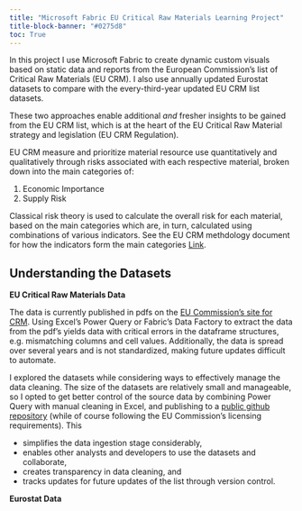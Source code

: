 ```yaml
---
title: "Microsoft Fabric EU Critical Raw Materials Learning Project"
title-block-banner: "#0275d8"
toc: True
---
```


In this project I use Microsoft Fabric to create dynamic custom visuals based on static data and reports from the European Commission's list of Critical Raw Materials (EU CRM). I also use annually updated Eurostat datasets to compare with the every-third-year updated EU CRM list datasets. 

These two approaches enable additional *and* fresher insights to be gained from the EU CRM list, which is at the heart of the EU Critical Raw Material strategy and legislation (EU CRM Regulation).

:::{.callout-note}
EU CRM measure and prioritize material resource use quantitatively and qualitatively through risks associated with each respective material, broken down into the main categories of:

1. Economic Importance
2. Supply Risk

Classical risk theory is used to calculate the overall risk for each material, based on the main categories which are, in turn, calculated using combinations of various indicators. See the EU CRM methdology document for how the indicators form the main categories [Link](https://op.europa.eu/en/publication-detail/-/publication/2d43b7e2-66ac-11e7-b2f2-01aa75ed71a1/language-en).
:::

## Understanding the Datasets

**EU Critical Raw Materials Data**

The data is currently published in pdfs on the [EU Commission's site for CRM](https://single-market-economy.ec.europa.eu/sectors/raw-materials/areas-specific-interest/critical-raw-materials_en). Using Excel's Power Query or Fabric's Data Factory to extract the data from the pdf's yields data with critical errors in the dataframe structures, e.g. mismatching columns and cell values. Additionally, the data is spread over several years and is not standardized, making future updates difficult to automate.

I explored the datasets while considering ways to effectively manage the data cleaning. The size of the datasets are relatively small and manageable, so I opted to get better control of the source data by combining Power Query with manual cleaning in Excel, and publishing to a [public github repository](https://github.com/erikemilsson/EU-Critical-Raw-Materials-CRM-Reports-Datasets) (while of course following the EU Commission's licensing requirements). This

- simplifies the data ingestion stage considerably,
- enables other analysts and developers to use the datasets and collaborate, 
- creates transparency in data cleaning, and
- tracks updates for future updates of the list through version control.

**Eurostat Data**

